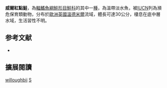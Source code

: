 {{NoteTA|G1=LS}}
{{Speciesbox
| name = 威爾紅點鮭
| image = 
| image_width = 250px
| status = EN
| status_system = IUCN3.1
| genus = Salvelinus
| species = willoughbii
| authority = [[Günther|Günther]], 1862
| synonyms = *''Salmo willoughbii'', Günther, 1862
*''Salvelinus willughbii'', Günther, 1862
*''Salvelinus willughbii autumnalis'', Frost, 1966
}}

'''威爾紅點鮭'''，為[[輻鰭魚綱|輻鰭魚綱]][[鮭形目|鮭形目]][[鮭科|鮭科]]的其中一[[種|種]]，為溫帶淡水魚，被[[IUCN|IUCN]]列為瀕危保育類動物，分布於[[歐洲|歐洲]][[英國|英國]][[溫德米爾|溫德米爾]]流域，體長可達30公分，棲息在底中層水域，生活習性不明。

==参考文献==
*{{FishBase_species|genus=Salvelinus|species=willoughbii|year=2015|month=10}}
== 擴展閱讀 ==
{{refbegin}}
{{wikispecies-inline|Salvelinus willoughbii|威爾紅點鮭}}
{{refend}}
{{Taxonbar|from=Q6418094}}

[[Category:紅點鮭屬|willoughbii]]
[[Category:1862年描述的鱼类|S]]